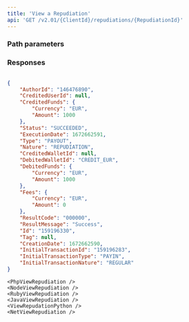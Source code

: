 ```yaml
---
title: 'View a Repudiation'  
api: 'GET /v2.01/{ClientId}/repudiations/{RepudiationId}'  
---
```


  

### Path parameters  

<RepudiationId />  

### Responses  

<AccordionGroup><Accordion title="200">  

<AuthorId3Response />  

<CreditedUserId1Response />  

<CreditedFunds5Response />  

<Status2Response />  

<ExecutionDateResponse />  

<Type6Response />  

<NatureResponse />  

<CreditedWalletId1Response />  

<DebitedFunds5Response />  

<Fees4Response />  

<ResultCodeResponse />  

<ResultMessageResponse />  

<IdResponse />  

<TagResponse />  

<CreationDateResponse />  

<InitialTransactionId1Response />  

<InitialTransactionType1Response />  

<InitialTransactionNature1Response /></Accordion></AccordionGroup>  

<ResponseExample>  

```json 200  

{
    "AuthorId": "146476890",
    "CreditedUserId": null,
    "CreditedFunds": {
        "Currency": "EUR",
        "Amount": 1000
    },
    "Status": "SUCCEEDED",
    "ExecutionDate": 1672662591,
    "Type": "PAYOUT",
    "Nature": "REPUDIATION",
    "CreditedWalletId": null,
    "DebitedWalletId": "CREDIT_EUR",
    "DebitedFunds": {
        "Currency": "EUR",
        "Amount": 1000
    },
    "Fees": {
        "Currency": "EUR",
        "Amount": 0
    },
    "ResultCode": "000000",
    "ResultMessage": "Success",
    "Id": "159196330",
    "Tag": null,
    "CreationDate": 1672662590,
    "InitialTransactionId": "159196283",
    "InitialTransactionType": "PAYIN",
    "InitialTransactionNature": "REGULAR"
}  
 ```  

</ResponseExample>  

<RequestExample>  
  
    <PhpViewRepudiation />
    <NodeViewRepudiation />
    <RubyViewRepudiation />
    <JavaViewRepudiation />
    <ViewRepudationPython />
    <NetViewRepudiation />

</RequestExample>